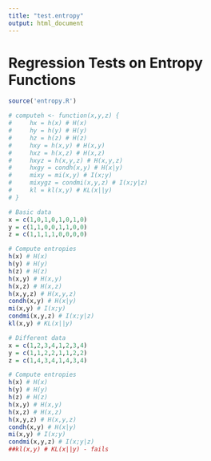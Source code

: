 ```yaml
---
title: "test.entropy"
output: html_document
---
```


# Regression Tests on Entropy Functions

```r
source('entropy.R')
```

```r
# computeh <- function(x,y,z) {
#     hx = h(x) # H(x)
#     hy = h(y) # H(y)
#     hz = h(z) # H(z)
#     hxy = h(x,y) # H(x,y)
#     hxz = h(x,z) # H(x,z)
#     hxyz = h(x,y,z) # H(x,y,z)
#     hxgy = condh(x,y) # H(x|y)
#     mixy = mi(x,y) # I(x;y)
#     mixygz = condmi(x,y,z) # I(x;y|z)
#     kl = kl(x,y) # KL(x||y)
# }
```

```r
# Basic data
x = c(1,0,1,0,1,0,1,0)
y = c(1,1,0,0,1,1,0,0)
z = c(1,1,1,1,0,0,0,0)
```
```r
# Compute entropies
h(x) # H(x)
h(y) # H(y)
h(z) # H(z)
h(x,y) # H(x,y)
h(x,z) # H(x,z)
h(x,y,z) # H(x,y,z)
condh(x,y) # H(x|y)
mi(x,y) # I(x;y)
condmi(x,y,z) # I(x;y|z)
kl(x,y) # KL(x||y)
```

```r
# Different data
x = c(1,2,3,4,1,2,3,4)
y = c(1,1,2,2,1,1,2,2)
z = c(1,4,3,4,1,4,3,4)
```

```r
# Compute entropies
h(x) # H(x)
h(y) # H(y)
h(z) # H(z)
h(x,y) # H(x,y)
h(x,z) # H(x,z)
h(x,y,z) # H(x,y,z)
condh(x,y) # H(x|y)
mi(x,y) # I(x;y)
condmi(x,y,z) # I(x;y|z)
##kl(x,y) # KL(x||y) - fails
```



